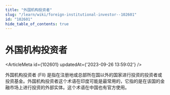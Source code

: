 ```yaml
---
title: "外国机构投资者"
slug: "/learn/wiki/foreign-institutional-investor--102601"
id: "102601"
hide_table_of_contents: true
---
```



# 外国机构投资者

<ArticleMeta id={102601} updatedAt={'2023-09-26 13:59:02'} />
<div className='border-solid border-b border-t-0 my-4 border-[var(--ifm-color-gray-300)]' />

外国机构投资者 (FII) 是指在注册地或总部所在国以外的国家进行投资的投资者或投资基金。外国机构投资者这个术语在印度可能是最常用的，它指的是在该国的金融市场上进行投资的外部实体。这个术语在中国也有官方使用。
